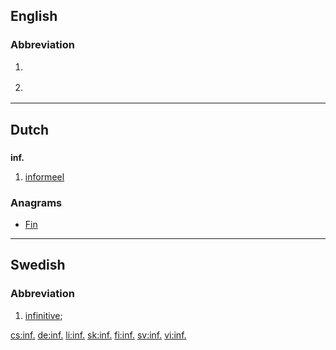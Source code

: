 ==English==

===Abbreviation===
{{en-abbreviation}}

# {{context|grammar|lang=en}} {{abbreviation of|infinitive|lang=en}}
# {{context|lexicography|lang=en}} {{abbreviation of|informal|lang=en}}

----

==Dutch==

==={{abbreviation-old|nl}}===
'''inf.'''

# [[informeel]]

===Anagrams===
* [[Fin#Dutch|Fin]]

----

==Swedish==

===Abbreviation===
{{head|sv|abbreviation}}

# {{context|lexicography|grammar|lang=sv}} [[infinitive]]; {{abbreviation of|infinitiv|lang=sv}}

[[cs:inf.]]
[[de:inf.]]
[[li:inf.]]
[[sk:inf.]]
[[fi:inf.]]
[[sv:inf.]]
[[vi:inf.]]